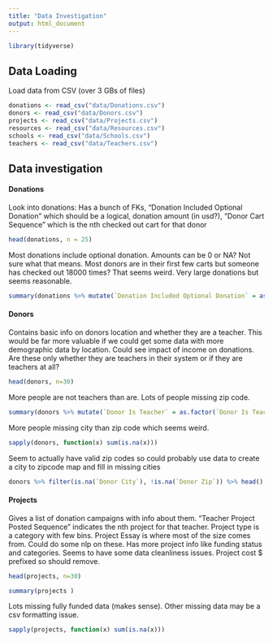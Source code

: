 ```yaml
---
title: "Data Investigation"
output: html_document
---
```



```r
library(tidyverse)
```


## Data Loading

Load data from CSV (over 3 GBs of files)
```r
donations <- read_csv("data/Donations.csv")
donors <- read_csv("data/Donors.csv")
projects <- read_csv("data/Projects.csv")
resources <- read_csv("data/Resources.csv")
schools <- read_csv("data/Schools.csv")
teachers <- read_csv("data/Teachers.csv")
```

## Data investigation

#### Donations
Look into donations: 
Has a bunch of FKs, "Donation Included Optional Donation" which should be a logical, donation amount (in usd?), "Donor Cart Sequence" which is the nth checked out cart for that donor
```r
head(donations, n = 25)
```

Most donations include optional donation. Amounts can be 0 or NA? Not sure what that means. Most donors are in their first few carts but someone has checked out 18000 times? That seems weird. Very large donations but seems reasonable.
```r
summary(donations %>% mutate(`Donation Included Optional Donation` = as.factor(`Donation Included Optional Donation`)))
```

#### Donors

Contains basic info on donors location and whether they are a teacher. This would be far more valuable if we could get some data with more demographic data by location. Could see impact of income on donations. Are these only whether they are teachers in their system or if they are teachers at all?
```r
head(donors, n=30)
```

More people are not teachers than are. Lots of people missing zip code.
```r
summary(donors %>% mutate(`Donor Is Teacher` = as.factor(`Donor Is Teacher`), `Donor Zip` = as.factor(`Donor Zip`),))
```

More people missing city than zip code which seems weird. 
```r
sapply(donors, function(x) sum(is.na(x)))
```

Seem to actually have valid zip codes so could probably use data to create a city to zipcode map and fill in missing cities
```r
donors %>% filter(is.na(`Donor City`), !is.na(`Donor Zip`)) %>% head()
```

#### Projects
Gives a list of donation campaigns with info about them. "Teacher Project Posted Sequence" indicates the nth project for that teacher. Project type is a category with few bins. Project Essay is where most of the size comes from. Could do some nlp on these. Has more project info like funding status and categories. Seems to have some data cleanliness issues. Project cost $ prefixed so should remove.
```r
head(projects, n=30)
```

```r
summary(projects )
```

Lots missing fully funded data (makes sense). Other missing data may be a csv formatting issue.
```r
sapply(projects, function(x) sum(is.na(x)))
```

